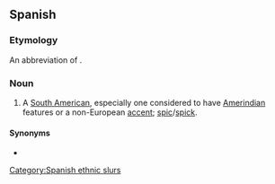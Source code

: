 ==Spanish==

===Etymology===
An abbreviation of {{m|es|sudamericano|'''suda'''meri'''ca'''no|South American}}.

===Noun===
{{es-noun|mf}}

# {{lb|es|Spain|offensive|derogatory|vulgar|slang}} A [[South American]], especially one considered to have [[Amerindian]] features or a non-European [[accent]]; [[spic]]/[[spick]].

====Synonyms====
* {{l|es|panchito}}

[[Category:Spanish ethnic slurs]]